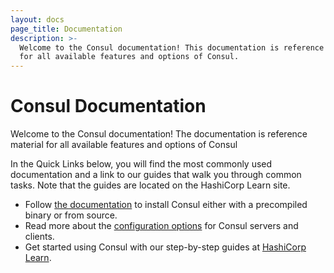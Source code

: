 ```yaml
---
layout: docs
page_title: Documentation
description: >-
  Welcome to the Consul documentation! This documentation is reference material
  for all available features and options of Consul.
---
```



# Consul Documentation

Welcome to the Consul documentation! The documentation is reference material
for all available features and options of Consul

In the Quick Links below, you will find the most commonly used documentation
and a link to our guides that walk you through common tasks. Note that the
guides are located on the HashiCorp Learn site.

- Follow [the documentation](/docs/install) to install Consul either with a precompiled binary or from source.
- Read more about the [configuration options](/docs/agent/options) for Consul servers and clients.
- Get started using Consul with our step-by-step guides at [HashiCorp Learn](https://learn.hashicorp.com/consul).
